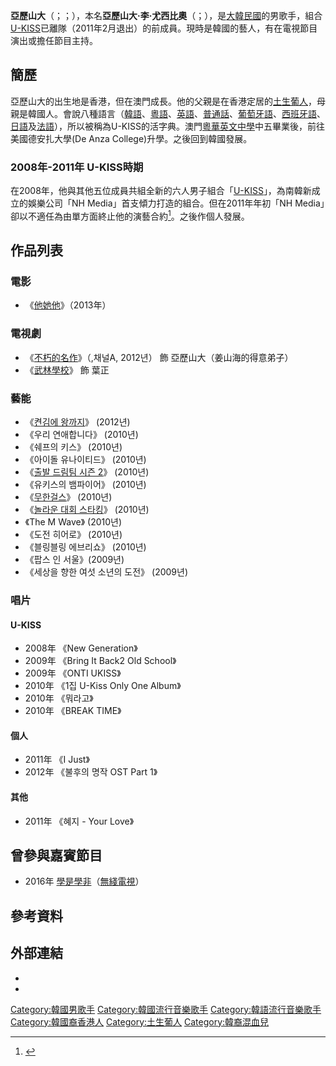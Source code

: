 {{blpsources|time=2017-01-11T11:01:23+00:00}}
{{藝人
|姓名 = 亞歷山大
|類型 = 男藝人
|本名 = 亞歷山大·李·尤西比奧
|外文名 = 알렉산더 리 유제비오
|外文 = 알렉산더
|英文名 = Alexander Lee Eusebio
|國籍 = {{CNHK}}<br>{{CHN-MAC}}
|出生日期 = {{birth date and age|1988|07|29}}
|出生地點 = {{HKG-1959}}
|職業 = 歌手、演員、藝人
|語言 = [[韓語|韓語]]、[[粵語|粵語]]、[[英語|英語]]、[[普通話|普通話]]、[[葡萄牙語|葡萄牙語]]、[[西班牙語|西班牙語]]、[[日語|日語]]及[[法語|法語]]
|宗教信仰 = [[基督新教|基督新教]]
|出道地點 = {{KOR}}
|出道日期 = 2008年
|活躍年代 = 2008年-至今
|經紀公司 = J & K엔터테인먼트
|相關團體 = [[U-KISS|U-KISS]]

}}
'''亞歷山大'''（{{lang-ko|'''알렉산더'''}}；{{lang|en|'''Alexander'''}}；{{bd|1988年|7月29日|||catIdx=Eusebio, Alexander Lee}}），本名'''亞歷山大·李·尤西比奧'''（{{lang|ko|'''알렉산더 리 유제비오'''}}；{{lang|en|'''Alexander Lee Eusebio'''}}），是[[大韓民國|大韓民國]]的男歌手，組合[[U-KISS|U-KISS]]已離隊（2011年2月退出）的前成員。現時是韓國的藝人，有在電視節目演出或擔任節目主持。

==簡歷==
亞歷山大的出生地是香港，但在澳門成長。他的父親是在香港定居的[[澳門土生葡人|土生葡人]]，母親是韓國人。會說八種語言（[[韓語|韓語]]、[[粵語|粵語]]、[[英語|英語]]、[[普通話|普通話]]、[[葡萄牙語|葡萄牙語]]、[[西班牙語|西班牙語]]、[[日語|日語]]及[[法語|法語]]），所以被稱為U-KISS的活字典。澳門[[粵華英文中學|粵華英文中學]]中五畢業後，前往美國德安扎大學(De Anza College)升學。之後回到韓國發展。

===2008年-2011年 U-KISS時期===
{{dablink|關於該組合發展，請參見《'''[[U-KISS|U-KISS]]'''》。}}

在2008年，他與其他五位成員共組全新的六人男子組合「[[U-KISS|U-KISS]]」，為南韓新成立的娛樂公司「NH Media」首支傾力打造的組合。但在2011年年初「NH Media」卻以不適任為由單方面終止他的演藝合約<ref>{{cite web|title=김기범 "유키스 탈퇴 아닌 계약해지, 멤버교체 수순" 심경 밝혀, 알렉산더 ‘당황’(인터뷰)|url=http://www.allkpop.com/2011/02/u-kiss-kim-kibum-shares-his-feelings-claims-to-be-kicked-out-of-group|accessdate=2013-01-05|language=ko|archive-date=2013-01-06|archive-url=https://web.archive.org/web/20130106071714/http://www.allkpop.com/2011/02/u-kiss-kim-kibum-shares-his-feelings-claims-to-be-kicked-out-of-group|dead-url=no}}</ref>。之後作個人發展。

==作品列表==

===電影===
* 《[[他她他|他她他]]》（2013年）

===電視劇===
* 《[[不朽的名作|不朽的名作]]》（{{lang|ko|불후의 명작}},채널A, 2012년） 飾 亞歷山大（姜山海的得意弟子）
* 《[[武林學校|武林學校]]》 飾 葉正

=== 藝能 ===
* 《[[켠김에_왕까지|켠김에 왕까지]]》 (2012년)
* 《우리 연애합니다》 (2010년)
* 《쉐프의 키스》 (2010년)
* 《아이돌 유나이티드》 (2010년) 
* 《[[출발_드림팀_시즌_2|출발 드림팀 시즌 2]]》 (2010년) 
* 《유키스의 뱀파이어》 (2010년)
* 《[[무한걸스|무한걸스]]》 (2010년)
* 《[[놀라운_대회_스타킹|놀라운 대회 스타킹]]》 (2010년)
* 《The M Wave》 (2010년)
* 《도전 히어로》 (2010년) 
* 《블링블링 에브리쇼》 (2010년)
* 《팝스 인 서울》(2009년)
* 《세상을 향한 여섯 소년의 도전》 (2009년)

===唱片===

====U-KISS====
* 2008年 《New Generation》
* 2009年 《Bring It Back2 Old School》
* 2009年 《ONTI UKISS》
* 2010年 《1집 U-Kiss Only One Album》
* 2010年 《뭐라고》
* 2010年 《BREAK TIME》

====個人====
* 2011年 《I Just》
* 2012年 《불후의 명작 OST Part 1》

====其他====
* 2011年 《혜지 - Your Love》

==曾參與嘉賓節目==
* 2016年 [[學是學非|學是學非]]（[[電視廣播有限公司|無綫電視]]）

==參考資料==
{{Reflist}}

==外部連結==
* {{Twitter |alexander_0729}}
* {{cyworld |59132307}}

{{DEFAULTSORT:Alexander}}
[[Category:韓國男歌手|Category:韓國男歌手]]
[[Category:韓國流行音樂歌手|Category:韓國流行音樂歌手]]
[[Category:韓語流行音樂歌手|Category:韓語流行音樂歌手]]
[[Category:韓國裔香港人|Category:韓國裔香港人]]
[[Category:土生葡人|Category:土生葡人]]
[[Category:韓裔混血兒|Category:韓裔混血兒]]
